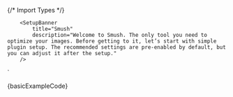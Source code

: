 
{/* Import Types */}


        <SetupBanner
            title="Smush"
            description="Welcome to Smush. The only tool you need to optimize your images. Before getting to it, let’s start with simple plugin setup. The recommended settings are pre-enabled by default, but you can adjust it after the setup."
        />
`

<Section
	title="Basic Setup Banner Example"
	contained={true}
	style={{ paddingTop: 30 }}
>
	<Preview wrapper={true}>
		<SetupBanner
			title="Smush"
			description="Welcome to Smush. The only tool you need to optimize your images. Before getting to it, let’s start with simple plugin setup. The recommended settings are pre-enabled by default, but you can adjust it after the setup."
		/>
	</Preview>
	<Snippet language="js">{basicExampleCode}</Snippet>
</Section>

<Section title="Types" contained={true} style={{ paddingTop: 30 }}>
	<Switcher>
		<div label="Smush" value="smush">
			<Smush />
		</div>
		<div label="Defender" value="defender">
			<Defender />
		</div>
		<div label="Snapshot" value="snapshot">
			<Snapshot />
		</div>
		<div label="Hummingbird" value="hummingbird">
			<Hummingbird />
		</div>
		<div label="Forminator" value="forminator">
			<Forminator />
		</div>
		<div label="Beehive" value="beehive">
			<Beehive />
		</div>
		<div label="Hustle" value="hustle">
			<Hustle />
		</div>
		<div label="Smartcrawl" value="smartcrawl">
			<SmartCrawl />
		</div>
		<div label="Shipper" value="shipper">
			<Shipper />
		</div>
		<div label="Branda" value="branda">
			<Branda />
		</div>
	</Switcher>
</Section>
